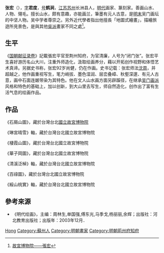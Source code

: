 {{Otheruses|other=名为張宏的其他人物|张宏}}

'''张宏'''（{{bd|1577年||1652年|后|}}），[[表字|字]]'''君度'''，[[号|号]]'''鹤涧'''，[[江苏|江苏]][[苏州|苏州]]长洲县人，[[明代|明代]]画家、篆刻家。善画山水、人物、翎毛。擅长山水，颇有意趣，亦能画兰，筆墨有元人古意，是[[明末|明末]]吴门画坛的中坚人物。吴中学者尊崇之。另外近代學者指出他擅長「地圖式繪畫」，描繪旅遊所見景色，是與其他[[吳派|吳派]]畫家不同之處<ref>[http://tech2.npm.gov.tw/literature/book/keyword/writer/detail.asp?WKey=64&Page=3 故宮博物院——張宏]{{dead link|date=2018年2月 |bot=InternetArchiveBot |fix-attempted=yes }}</ref>。

== 生平 ==
《[[国朝献征录卷|国朝献征录卷]]》記載張宏平官至荆州知府，为官清廉，人号为“闭门张”。张宏平生喜好游历名山大川，注重外师造化，汲取绘画养分，藉以开拓创作视野和体悟艺术真谛。另据史书称，张宏92岁尚健，仍在作画。史书记载：张宏师法[[沈周|沈周]]，并超越之，他作画重视写生，笔力峭拔、墨色湿润、层峦叠嶂、秋壑深邃、有元人古意，画中石面连皴带染为其特色。他在文人山水画方面另辟蹊径，在继承[[吴门画派|吴门画派]]风格和特色的基础上，加以创新，到大山里去写生，师自然造化，创作出了富有生活气息的绘画作品。

== 作品 ==
《石屑山圖》，藏於台灣台北[[國立故宮博物院|國立故宮博物院]]

《琳宮晴雪》軸，藏於台灣台北國立故宮博物院

《棲霞山圖》，藏於台灣台北國立故宮博物院

《華子岡圖》，藏於台灣台北國立故宮博物院

《清溪泛棹》軸，藏於台灣台北國立故宮博物院

《百祿圖》，藏於台灣台北國立故宮博物院

《綏山桃實》軸，藏於台灣台北國立故宮博物院

== 參考來源 ==
{{reflist}}
*《明代绘画》，主编：周林生,单国强,傅东光,马季戈,杨丽丽,余辉；出版社：河北教育出版社；出版年：2003年12月．

{{Authority control}}

{{DEFAULTSORT:Zhang张}}
[[Category:張姓|Hong]]
[[Category:蘇州人|Category:蘇州人]]
[[Category:明朝畫家|Category:明朝畫家]]
[[Category:明朝荊州府知府|Category:明朝荊州府知府]]